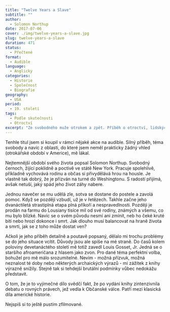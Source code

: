 ```yaml
---
title: "Twelve Years a Slave"
subtitle: ""
author:
  - Solomon Northup
date: 2017-07-06
cover: ./img/twelve-years-a-slave.jpg
slug: twelve-years-a-slave
duration: 471
status:
  - Přečtené
format:
  - Audible
language:
  - Anglicky
categories:
  - Historie
  - Společnost
  - Biografie
geography:
  - USA
period:
  - 19. století
tags:
  - Podle skutečnosti
  - Otroctví
excerpt: "Ze svobodného muže otrokem a zpět. Příběh o otroctví, lidských právech a nezdolné houževnatosti přímo od člověka, který si tím prošel na vlastní kůži."
---
```


Tenhle titul jsem si koupil v rámci nějaké akce na audible. Silný příběh, téma svobody a navíc z oblasti, do které jsem neměl prakticky žádný vhled (otrokářské období v Americe), mě lákal.

Nejtemnější období svého života popsal Solomon Northup. Svobodný černoch, žijící poklidně a poctivě ve státě New York. Pracuje spolehlivě, příkladně vychovává rodinu a občas si přivydělává hrou na housle. Je vlastně tak dobrý, že je přizván na turné do Weshingtonu. S radostí přijímá, avšak netuší, jaký spád jeho život záhy nabere.

Jednou navečer se mu udělá zle, sotva se dostane do postele a zavolá pomoc. Když se později vzbudí, už je v řetězech. Takhle začne jeho dvanáctiletá strastiplná etapa plná příkoří a nespravedlnosti. Později je prodán na farmu do Lousiany tisíce mil od své rodiny, známých a všemu, co mu bylo blízké. Navíc se o svém původu nesmí ani zmínit, neb ho čeké kruté bití nebo hrozí dokonce i smrt. Jak dlouho musí balancovat na hraně života a smrti, jak se z toho může dostat ven?

Ačkoli je jeho příběh detailně a poutavě popsaný, dělalo mi trochu problémy se do jeho situace vcítit. Důvody jsou ale spíše na mé straně. Do časů kolem poloviny devetanáctého století mě totiž zavedl Louis Gosset, Jr. Jedná se o staršího afroameričana z hlasem jako zvon. Pro dané téma perfektní volba, bohužel pro mě málo srozumitelné. Nevím - možná přízvuk, možná neznalost té doby nebo některých archaických výrazů - mi zážitek z knihy výrazně snížily. Stejně tak si tehdejší brutální podmínky vůbec nedokážu představit.

O tom, že je to vyjímečné dílo svědčí fakt, že po vydání knihy zintenzivnila debatu o rovných právech, jež vedla k Občanské válce. Patří mezi klasická díla americké historie.

Nejspíš si to ještě pustím zfilmované.
